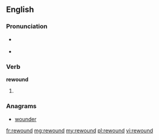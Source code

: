 ==English==

===Pronunciation===
* {{a|US}} {{IPA|/ɻiˈwɑʊnd/}}
* {{rhymes|aʊnd}}

===Verb===
'''rewound'''

# {{past of| to [[rewind]]}}

===Anagrams===
* [[wounder#English|wounder]]

[[fr:rewound]]
[[mg:rewound]]
[[my:rewound]]
[[pl:rewound]]
[[vi:rewound]]